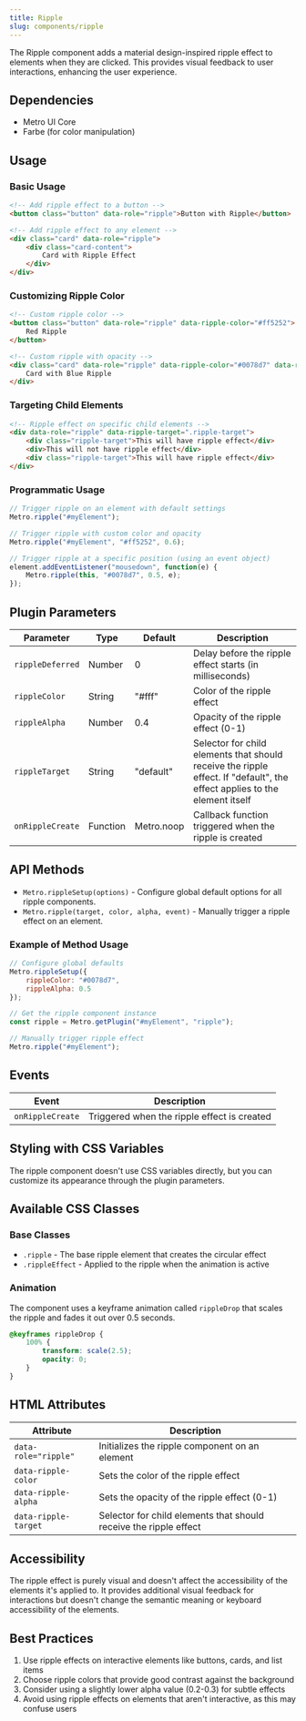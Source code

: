 ```yaml
---
title: Ripple
slug: components/ripple
---
```


The Ripple component adds a material design-inspired ripple effect to elements when they are clicked. This provides visual feedback to user interactions, enhancing the user experience.

## Dependencies

- Metro UI Core
- Farbe (for color manipulation)

## Usage

### Basic Usage

```html
<!-- Add ripple effect to a button -->
<button class="button" data-role="ripple">Button with Ripple</button>

<!-- Add ripple effect to any element -->
<div class="card" data-role="ripple">
    <div class="card-content">
        Card with Ripple Effect
    </div>
</div>
```

### Customizing Ripple Color

```html
<!-- Custom ripple color -->
<button class="button" data-role="ripple" data-ripple-color="#ff5252">
    Red Ripple
</button>

<!-- Custom ripple with opacity -->
<div class="card" data-role="ripple" data-ripple-color="#0078d7" data-ripple-alpha="0.6">
    Card with Blue Ripple
</div>
```

### Targeting Child Elements

```html
<!-- Ripple effect on specific child elements -->
<div data-role="ripple" data-ripple-target=".ripple-target">
    <div class="ripple-target">This will have ripple effect</div>
    <div>This will not have ripple effect</div>
    <div class="ripple-target">This will have ripple effect</div>
</div>
```

### Programmatic Usage

```javascript
// Trigger ripple on an element with default settings
Metro.ripple("#myElement");

// Trigger ripple with custom color and opacity
Metro.ripple("#myElement", "#ff5252", 0.6);

// Trigger ripple at a specific position (using an event object)
element.addEventListener("mousedown", function(e) {
    Metro.ripple(this, "#0078d7", 0.5, e);
});
```

## Plugin Parameters

| Parameter | Type | Default | Description |
| --------- | ---- | ------- | ----------- |
| `rippleDeferred` | Number | 0 | Delay before the ripple effect starts (in milliseconds) |
| `rippleColor` | String | "#fff" | Color of the ripple effect |
| `rippleAlpha` | Number | 0.4 | Opacity of the ripple effect (0-1) |
| `rippleTarget` | String | "default" | Selector for child elements that should receive the ripple effect. If "default", the effect applies to the element itself |
| `onRippleCreate` | Function | Metro.noop | Callback function triggered when the ripple is created |

## API Methods

+ `Metro.rippleSetup(options)` - Configure global default options for all ripple components.
+ `Metro.ripple(target, color, alpha, event)` - Manually trigger a ripple effect on an element.

### Example of Method Usage

```javascript
// Configure global defaults
Metro.rippleSetup({
    rippleColor: "#0078d7",
    rippleAlpha: 0.5
});

// Get the ripple component instance
const ripple = Metro.getPlugin("#myElement", "ripple");

// Manually trigger ripple effect
Metro.ripple("#myElement");
```

## Events

| Event | Description |
| ----- | ----------- |
| `onRippleCreate` | Triggered when the ripple effect is created |

## Styling with CSS Variables

The ripple component doesn't use CSS variables directly, but you can customize its appearance through the plugin parameters.

## Available CSS Classes

### Base Classes
- `.ripple` - The base ripple element that creates the circular effect
- `.rippleEffect` - Applied to the ripple when the animation is active

### Animation
The component uses a keyframe animation called `rippleDrop` that scales the ripple and fades it out over 0.5 seconds.

```css
@keyframes rippleDrop {
    100% {
        transform: scale(2.5);
        opacity: 0;
    }
}
```

## HTML Attributes

| Attribute | Description |
| --------- | ----------- |
| `data-role="ripple"` | Initializes the ripple component on an element |
| `data-ripple-color` | Sets the color of the ripple effect |
| `data-ripple-alpha` | Sets the opacity of the ripple effect (0-1) |
| `data-ripple-target` | Selector for child elements that should receive the ripple effect |

## Accessibility

The ripple effect is purely visual and doesn't affect the accessibility of the elements it's applied to. It provides additional visual feedback for interactions but doesn't change the semantic meaning or keyboard accessibility of the elements.

## Best Practices

1. Use ripple effects on interactive elements like buttons, cards, and list items
2. Choose ripple colors that provide good contrast against the background
3. Consider using a slightly lower alpha value (0.2-0.3) for subtle effects
4. Avoid using ripple effects on elements that aren't interactive, as this may confuse users